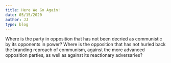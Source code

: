 ```yaml
---
title: Here We Go Again!
date: 05/15/2020
author: JJ
type: blog
---
```


Where is the party in opposition that has not been decried as communistic by its opponents in power? Where is the opposition that has not hurled back the branding reproach of communism, against the more advanced opposition parties, as well as against its reactionary adversaries?
